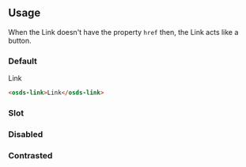 
<GenericStyle />

## Usage

When the Link doesn't have the property `href` then, the Link acts like a button.

### Default
<Canvas withSource="none">
  <osds-link>Link</osds-link>
</Canvas >

```html
<osds-link>Link</osds-link>
```

### Slot
<Slot />

### Disabled
<DisabledProperty />

### Contrasted
<ContrastedProperty />
